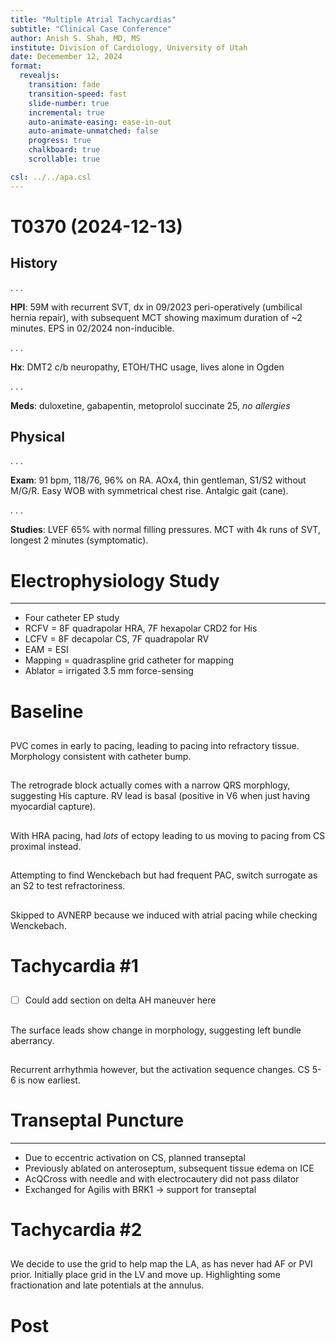 ```yaml
---
title: "Multiple Atrial Tachycardias"
subtitle: "Clinical Case Conference"
author: Anish S. Shah, MD, MS
institute: Division of Cardiology, University of Utah
date: Decemember 12, 2024
format:
  revealjs:
    transition: fade
    transition-speed: fast
    slide-number: true
    incremental: true
    auto-animate-easing: ease-in-out
    auto-animate-unmatched: false
    progress: true
    chalkboard: true
    scrollable: true

csl: ../../apa.csl
---
```


# T0370 (2024-12-13) {background-color='{{< brand color primary >}}'}

## History 

. . .

**HPI**: 59M with recurrent SVT, dx in 09/2023 peri-operatively (umbilical hernia repair), with subsequent MCT showing maximum duration of ~2 minutes. EPS in 02/2024 non-inducible.

. . .

**Hx**: DMT2 c/b neuropathy, ETOH/THC usage, lives alone in Ogden

. . .

**Meds**: duloxetine, gabapentin, metoprolol succinate 25, *no allergies*

## Physical 

. . .

**Exam**: 91 bpm, 118/76, 96% on RA. AOx4, thin gentleman, S1/S2 without M/G/R. Easy WOB with symmetrical chest rise. Antalgic gait (cane). 

. . .

**Studies**: LVEF 65% with normal filling pressures. MCT with 4k runs of SVT, longest 2 minutes (symptomatic).

# Electrophysiology Study {background-color='{{< brand color primary >}}'}

---

- Four catheter EP study
- RCFV = 8F quadrapolar HRA, 7F hexapolar CRD2 for His
- LCFV = 8F decapolar CS, 7F quadrapolar RV
- EAM = ESI
- Mapping = quadraspline grid catheter for mapping
- Ablator = irrigated 3.5 mm force-sensing

# Baseline {background-color='{{< brand color primary >}}'}

## {background-image="map-sinus-catheter-positions.jpg" background-size="contain"}
## {background-image="map-sinus-activation.jpg" background-size="contain"}
## {background-image="map-sinus-activation-2.jpg" background-size="contain"}

## {background-image="bl-intervals.png" background-size="contain"}
## {background-image="bl-rv-600.png" background-size="contain"}
## {background-image="bl-rv-600-pvc-during-pacing.png" background-size="contain"}

::: {.notes}
PVC comes in early to pacing, leading to pacing into refractory tissue. Morphology consistent with catheter bump.
:::

## {background-image="bl-rv-510-wbcl.png" background-size="contain"}
## {background-image="bl-rv-490-wbcl.png" background-size="contain"}

::: {.notes}
The retrograde block actually comes with a narrow QRS morphlogy, suggesting His capture. RV lead is basal (positive in V6 when just having myocardial capture).
:::

## {background-image="bl-vest-rv-600-430-va-190.png" background-size="contain"}
## {background-image="bl-vest-rv-600-420-va-300-retrograde-jump.png" background-size="contain"}
## {background-image="bl-vest-rv-600-230-ventricular-frp.png" background-size="contain"}
## {background-image="bl-vest-rv-600-220-verp-not-reached-vaerp.png" background-size="contain"}
## {background-image="bl-rv-240-wcl-shorter.png" background-size="contain"}

## {background-image="bl-hra-600-normal-activation-sequence.png" background-size="contain"}
## {background-image="bl-hra-600-frequent-pac-switch-to-cs-pacing.png" background-size="contain"}

::: {.notes}
With HRA pacing, had *lots* of ectopy leading to us moving to pacing from CS proximal instead.
:::

## {background-image="bl-cs-380-pac-330-averp.png" background-size="contain"}

::: {.notes}
Attempting to find Wenckebach but had frequent PAC, switch surrogate as an S2 to test refractoriness.
:::

## {background-image="bl-cs-600-240-avn-erp.png" background-size="contain"}

::: {.notes}
Skipped to AVNERP because we induced with atrial pacing while checking Wenckebach. 
:::

## {background-image="bl-parahissian-nodal-response.png" background-size="contain"}


# Tachycardia #1 {background-color='{{< brand color primary >}}'}

## {background-image="tach-onset-with-aberrancy-tcl-280.png" background-size="contain"}
## {background-image="tach-pacing-in-sinus-cs-250-ah-80.png" background-size="contain"}
## {background-image="tach-tcl-250-narrow-ah-71.png" background-size="contain"}

::: {.notes}
- [ ] Could add section on delta AH maneuver here
:::

## {background-image="tach-tcl-280-aberrancy-ah-95.png" background-size="contain"}

::: {.notes}
The surface leads show change in morphology, suggesting left bundle aberrancy. 
:::

## {background-image="tach-tcl-250-atrial-entrainment-230-onset.png" background-size="contain"}
## {background-image="tach-tcl-250-broke-during-entrainment-ppi-270.png" background-size="contain"}
## {background-image="tach-tcl-250-entrainment-from-cs-220-ppi-300.png" background-size="contain"}
## {background-image="tach-tcl-250-vop-230-fails-to-entrain.png" background-size="contain"}

## {background-image="map-at-his-position.jpg" background-size="contain"}
## {background-image="map-at-earliest-septum.jpg" background-size="contain"}

## {background-image="abl-frequent-pac-while-on-septum.png" background-size="contain"}
## {background-image="map-ablate-septum.jpg" background-size="contain"}

## {background-image="map-transition-to-other-at.jpg" background-size="contain"}

::: {.notes}
Recurrent arrhythmia however, but the activation sequence changes. CS 5-6 is now earliest.
:::

## {background-image="map-at-not-on-right.jpg" background-size="contain"}
## {background-image="map-at-not-on-right-2.jpg" background-size="contain"}

# Transeptal Puncture {background-color='{{< brand color primary >}}'}

---

- Due to eccentric activation on CS, planned transeptal
- Previously ablated on anteroseptum, subsequent tissue edema on ICE
- AcQCross with needle and with electrocautery did not pass dilator
- Exchanged for Agilis with BRK1 $\rightarrow$ support for transeptal

# Tachycardia #2 {background-color='{{< brand color primary >}}'}

## {background-image="tach-2-earliest-mid-cs-tcl-250.png" background-size="contain"}
## {background-image="tach-2-tcl-310-stable-eccentric.png" background-size="contain"}
## {background-image="tach-2-transition-earliest-cs-mid.png" background-size="contain"}
## {background-image="tach-la-tcl-310-grid.png" background-size="contain"}

::: {.notes}
We decide to use the grid to help map the LA, as has never had AF or PVI prior. Initially place grid in the LV and move up. Highlighting some fractionation and late potentials at the annulus.
:::

## {background-image="map-la-voltage.jpg" background-size="contain"}
## {background-image="map-la-lat.jpg" background-size="contain"}
## {background-image="map-la-vectors.jpg" background-size="contain"}
## {background-image="map-la-earliest-site.jpg" background-size="contain"}
## {background-image="map-ablate-la-anterior.jpg" background-size="contain"}
## {background-image="map-ablate-la-anterior-2.jpg" background-size="contain"}

# Post {background-color='{{< brand color primary >}}'}

## {background-image="post-hv-56.png" background-size="contain"}
## {background-image="post-induction-no-arrhythmia.png" background-size="contain"}

## {background-image="ra-at-activation.gif" background-size="contain"}
## {background-image="map-final-septal-at.jpg" background-size="contain"}

## {background-image="la-at-activation.gif" background-size="contain"}
## {background-image="map-final-la-at.jpg" background-size="contain"}
